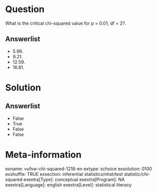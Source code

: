 Question
========
What is the critical chi-squared value for p = 0.01, df = 2?.

Answerlist
----------
* 5.99.
* 9.21.
* 12.59.
* 16.81.  

Solution
========










Answerlist
----------
* False
* True
* False
* False

Meta-information
================
exname: vufsw-chi-squared-1218-en
extype: schoice
exsolution: 0100
exshuffle: TRUE
exsection: inferential statistics/nhst/test statistic/chi-squared
exextra[Type]: conceptual
exextra[Program]: NA
exextra[Language]: english
exextra[Level]: statistical literacy

